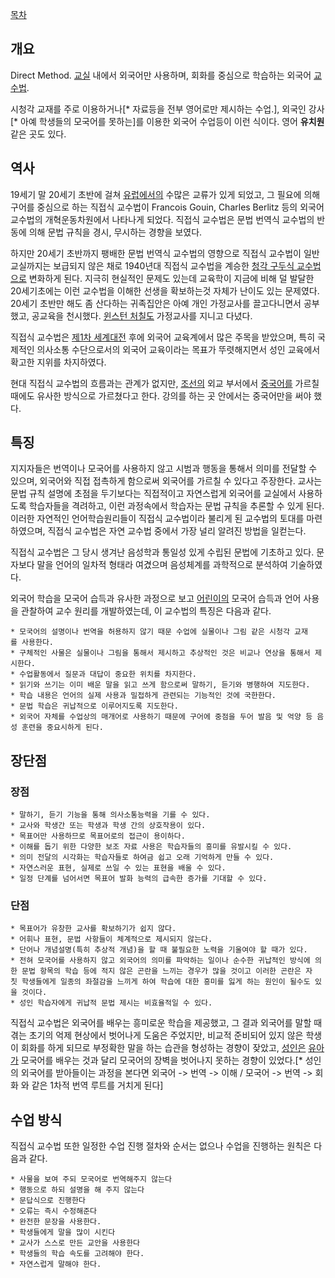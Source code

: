 [[목차]]

== 개요 ==
Direct Method. [[교실]] 내에서 외국어만 사용하며, 회화를 중심으로 학습하는 외국어 [[교수법]].

시청각 교재를 주로 이용하거나[* 자료등을 전부 영어로만 제시하는 수업.], 외국인 강사[* 아예 학생들의 모국어를 못하는]를 이용한 외국어 수업등이 이런 식이다. 영어 '''유치원''' 같은 곳도 있다.

== 역사 ==
19세기 말 20세기 초반에 걸쳐 [[유럽]]에서의 수많은 교류가 있게 되었고, 그 필요에 의해 구어를 중심으로 하는 직접식 교수법이 Francois Gouin, Charles Berlitz 등의 외국어 교수법의 개혁운동차원에서 나타나게 되었다. 직접식 교수법은 문법 번역식 교수법의 반동에 의해 문법 규칙을 경시, 무시하는 경향을 보였다.

하지만 20세기 초반까지 팽배한 문법 번역식 교수법의 영향으로 직접식 교수법이 일반 교실까지는 보급되지 않은 채로 1940년대 직접식 교수법을 계승한 [[청각 구두식 교수법]]으로 변화하게 된다. 지극히 현실적인 문제도 있는데 교육학이 지금에 비해 덜 발달한 20세기초에는 이런 교수법을 이해한 선생을 확보하는것 자체가 난이도 있는 문제였다. 20세기 초반만 해도 좀 산다하는 귀족집안은 아예 개인 가정교사를 끌고다니면서 공부했고, 공교육을 천시했다. [[윈스턴 처칠]]도 가정교사를 지니고 다녔다.

직접식 교수법은 [[제1차 세계대전]] 후에 외국어 교육계에서 많은 주목을 받았으며, 특히 국제적인 의사소통 수단으로서의 외국어 교육이라는 목표가 뚜렷해지면서 성인 교육에서 확고한 지위를 차지하였다.

현대 직접식 교수법의 흐름과는 관계가 없지만, [[조선]]의 외교 부서에서 [[중국어]]를 가르칠 때에도 유사한 방식으로 가르쳤다고 한다. 강의를 하는 곳 안에서는 중국어만을 써야 했다.

== 특징 ==
지지자들은 번역이나 모국어를 사용하지 않고 시범과 행동을 통해서 의미를 전달할 수 있으며, 외국어와 직접 접촉하게 함으로써 외국어를 가르칠 수 있다고 주장한다. 교사는 문법 규칙 설명에 초점을 두기보다는 직접적이고 자연스럽게 외국어를 교실에서 사용하도록 학습자들을 격려하고, 이런 과정속에서 학습자는 문법 규칙을 추론할 수 있게 된다. 이러한 자연적인 언어학습원리들이 직접식 교수법이라 불리게 된 교수법의 토대를 마련하였으며, 직접식 교수법은 자연 교수법 중에서 가장 널리 알려진 방법을 일컫는다. 

직접식 교수법은 그 당시 생겨난 음성학과 통일성 있게 수립된 문법에 기초하고 있다. 문자보다 말을 언어의 일차적 형태라 여겼으며 음성체계를 과학적으로 분석하여 기술하였다. 

외국어 학습을 모국어 습득과 유사한 과정으로 보고 [[어린이]]의 모국어 습득과 언어 사용을 관찰하여 교수 원리를 개발하였는데, 이 교수법의 특징은 다음과 같다.

 * 모국어의 설명이나 번역을 허용하지 않기 때문 수업에 실물이나 그림 같은 시청각 교재를 사용한다.
 * 구체적인 사물은 실물이나 그림을 통해서 제시하고 추상적인 것은 비교나 연상을 통해서 제시한다.
 * 수업활동에서 질문과 대답이 중요한 위치를 차지한다.
 * 읽기와 쓰기는 이미 배운 말을 읽고 쓰게 함으로써 말하기, 듣기와 병행하여 지도한다.
 * 학습 내용은 언어의 실제 사용과 밀접하게 관련되는 기능적인 것에 국한한다.
 * 문법 학습은 귀납적으로 이루어지도록 지도한다.
 * 외국어 자체를 수업상의 매개어로 사용하기 때문에 구어에 중점을 두어 발음 및 억양 등 음성 훈련을 중요시하게 된다.

== 장단점 ==

=== 장점 ===
 * 말하기, 듣기 기능을 통해 의사소통능력을 기를 수 있다.
 * 교사와 학생간 또는 학생과 학생 간의 상호작용이 있다.
 * 목표어만 사용하므로 목표어로의 접근이 용이하다.
 * 이해를 돕기 위한 다양한 보조 자료 사용은 학습자들의 흥미를 유발시킬 수 있다.
 * 의미 전달의 시각화는 학습자들로 하여금 쉽고 오래 기억하게 만들 수 있다.
 * 자연스러운 표현, 실제로 쓰일 수 있는 표현을 배울 수 있다.
 * 일정 단계를 넘어서면 목표어 발화 능력의 급속한 증가를 기대할 수 있다.
=== 단점 ===
 * 목표어가 유창한 교사를 확보하기가 쉽지 않다.
 * 어휘나 표현, 문법 사항들이 체계적으로 제시되지 않는다.
 * 단어나 개념설명(특히 추상적 개념)을 할 때 불필요한 노력을 기울여야 할 때가 있다.
 * 전혀 모국어를 사용하지 않고 외국어의 의미를 파악하는 일이나 순수한 귀납적인 방식에 의한 문법 항목의 학습 등에 적지 않은 곤란을 느끼는 경우가 많을 것이고 이러한 곤란은 자칫 학생들에게 일종의 좌절감을 느끼게 하여 학습에 대한 흥미를 잃게 하는 원인이 될수도 있을 것이다.
 * 성인 학습자에게 귀납적 문법 제시는 비효율적일 수 있다.

직접식 교수법은 외국어를 배우는 흥미로운 학습을 제공했고, 그 결과 외국어를 말할 때 겪는 초기의 억제 현상에서 벗어나게 도움은 주었지만, 비교적 준비되어 있지 않은 학생이 회화를 하게 되므로 부정확한 말을 하는 습관을 형성하는 경향이 잦았고, [[성인]]은 [[유아]]가 모국어를 배우는 것과 달리 모국어의 장벽을 벗어나지 못하는 경향이 있었다.[* 성인의 외국어를 받아들이는 과정을 본다면 외국어 -> 번역 -> 이해 / 모국어 -> 번역 -> 회화 와 같은 1차적 번역 루트를 거치게 된다]

== 수업 방식 ==
직접식 교수법 또한 일정한 수업 진행 절차와 순서는 없으나 수업을 진행하는 원칙은 다음과 같다.

 * 사물을 보여 주되 모국어로 번역해주지 않는다
 * 행동으로 하되 설명을 해 주지 않는다
 * 문답식으로 진행한다
 * 오류는 즉시 수정해준다
 * 완전한 문장을 사용한다.
 * 학생들에게 말을 많이 시킨다
 * 교사가 스스로 만든 교안을 사용한다
 * 학생들의 학습 속도를 고려해야 한다.
 * 자연스럽게 말해야 한다.
